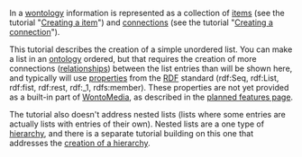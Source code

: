 <!-- Copyright (c)  2010  Glen E. Ivey
     Permission is granted to copy, distribute and/or modify this document
     under the terms of the GNU Free Documentation License, Version 1.3;
     with no Invariant Sections, no Front-Cover Texts, and no Back-Cover Texts.
     A copy of the license is in the file COPYING.DOCUMENTATION
  -->
In a [[WmHelp:GlossaryPtoZ#anchcor_Wontology|wontology]] information is represented as a collection of [[WmHelp:GlossaryAtoO#anchor_Item|items]] (see the tutorial "[[WmHelp:Tutorials/CreatingAnItem|Creating a item]]") and [[WmHelp:GlossaryAtoO#anchor_Connection|connections]] (see the tutorial "[[WmHelp:Tutorials/CreatingAConnection|Creating a connection]]").

This tutorial describes the creation of a simple unordered list.  You can make a list in an [[WmHelp:GlossaryAtoO#anchor_Ontology|ontology]] ordered, but that requires the creation of more connections ([[WmHelp:GlossaryPtoZ#anchor_Relationship|relationships]]) between the list entries than will be shown here, and typically will use [[WmHelp:GlossaryPtoZ#anchor_Property|properties]] from the [[WmHelp:GlossaryPtoZ#anchor_RDF|RDF]] standard (rdf:Seq, rdf:List, rdf:fist, rdf:rest, rdf:_1, rdfs:member).  These properties are not yet provided as a built-in part of [[WmHelp:GlossaryPtoZ#anchor_WontoMedia|WontoMedia]], as described in the [[MajorRoadmap|planned features page]].

The tutorial also doesn't address nested lists (lists where some entries are actually lists with entries of their own).  Nested lists are a one type of [[WmHelp:GlossaryAtoO#anchor_Hierarchy|hierarchy]], and there is a separate tutorial building on this one that addresses the [[WmHelp:Tutorials/CreatingAHierarchy|creation of a hierarchy]].


